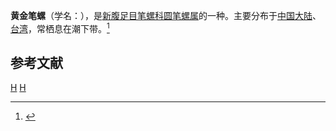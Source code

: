 {{Speciesbox
| taxon = Nebularia aurantia
| binomial_authority = (Gmelin, 1791)
}}
'''黄金笔螺'''（学名：''{{lang|la|Nebularia aurantia}}''），是[[新腹足目|新腹足目]][[笔螺科|笔螺科]][[圆笔螺属|圆笔螺属]]的一种。主要分布于[[中国大陆|中国大陆]]、[[台湾|台湾]]，常栖息在潮下带。<ref>{{cite web|url=http://shell.sinica.edu.tw/chinese/shellbase_detail.php?science_no=1215|title=国际贝库：黄金笔螺|publisher=台湾贝类资料库|accessdate=2009-08-11|archive-date=2016-03-04|archive-url=https://web.archive.org/web/20160304130808/http://shell.sinica.edu.tw/chinese/shellbase_detail.php?science_no=1215|dead-url=no}}</ref>

== 参考文献 ==
{{reflist}}
{{taxonbar}}
[[Category:_1791年描述的动物|H]]
[[Category:圆笔螺属|H]]
